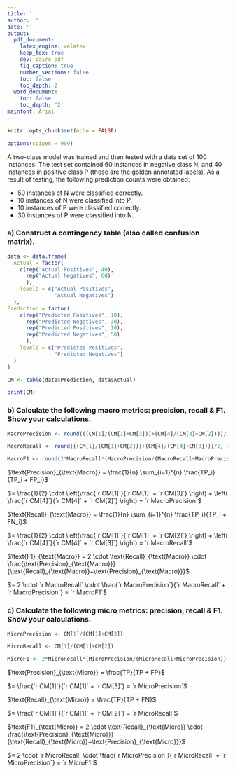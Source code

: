```yaml
---
title: ''
author: ''
date: ''
output:
  pdf_document:
    latex_engine: xelatex
    keep_tex: true
    dev: cairo_pdf
    fig_caption: true
    number_sections: false
    toc: false
    toc_depth: 2
  word_document:
    toc: false
    toc_depth: '2'
mainfont: Arial
---
```


```r

knitr::opts_chunk$set(echo = FALSE)

options(scipen = 999)

```

\begin{center}
\LARGE \textbf{Computer Science Assignment Question One} \\
\end{center}

\begin{center}
\Large \textbf{Michael Alizzi} \\
\Large \textbf{15 April 2025}
\end{center}

\rule{\textwidth}{0.4pt}

A two-class model was trained and then tested with a data set of 100 instances. The test set contained 60 instances in negative class N, and 40 instances in positive class P (these are the golden annotated labels). As a result of testing, the following prediction counts were obtained:

- 50 instances of N were classified correctly.
- 10 instances of N were classified into P.
- 10 instances of P were classified correctly.
- 30 instances of P were classified into N.

### a) Construct a contingency table (also called confusion matrix).

```r

data <- data.frame(
  Actual = factor(
    c(rep("Actual Positives", 40),
      rep("Actual Negatives", 60)
      ),
    levels = c("Actual Positives",
               "Actual Negatives")
  ),
Prediction = factor(
    c(rep("Predicted Positives", 10),
      rep("Predicted Negatives", 30),
      rep("Predicted Positives", 10),
      rep("Predicted Negatives", 50)
      ),
    levels = c("Predicted Positives",
               "Predicted Negatives")
  )
)

CM <- table(data$Prediction, data$Actual)

print(CM)

```

### b) Calculate the following macro metrics: precision, recall & F1. Show your calculations.

```r

MacroPrecision <- round(((CM[1]/(CM[1]+CM[3]))+(CM[4]/(CM[4]+CM[2])))/2, 4)

MacroRecall <- round(((CM[1]/(CM[1]+CM[2]))+(CM[4]/(CM[4]+CM[3])))/2, 4)

MacroF1 <- round(2*MacroRecall*(MacroPrecision/(MacroRecall+MacroPrecision)), 4)

```

$\text{Precision}_{\text{Macro}} = \frac{1}{n} \sum_{i=1}^{n} \frac{TP_i}{TP_i + FP_i}$

$= \frac{1}{2} \cdot \left(\frac{`r CM[1]`}{`r CM[1]` + `r CM[3]`} \right)  + \left( \frac{`r CM[4]`}{`r CM[4]` + `r CM[2]`} \right) = `r MacroPrecision`$

$\text{Recall}_{\text{Macro}} = \frac{1}{n} \sum_{i=1}^{n} \frac{TP_i}{TP_i + FN_i}$

$= \frac{1}{2} \cdot \left(\frac{`r CM[1]`}{`r CM[1]` + `r CM[2]`} \right)  + \left( \frac{`r CM[4]`}{`r CM[4]` + `r CM[3]`} \right) = `r MacroRecall`$

$\text{F1}_{\text{Macro}} = 2 \cdot \text{Recall}_{\text{Macro}} \cdot \frac{\text{Precision}_{\text{Macro}}}{\text{Recall}_{\text{Macro}}+\text{Precision}_{\text{Macro}}}$

$= 2 \cdot `r MacroRecall` \cdot \frac{`r MacroPrecision`}{`r MacroRecall` + `r MacroPrecision`} = `r MacroF1`$

### c) Calculate the following micro metrics: precision, recall & F1. Show your calculations. 

```r

MicroPrecision <- CM[1]/(CM[1]+CM[3])

MicroRecall <- CM[1]/(CM[1]+CM[2])

MicroF1 <- 2*MicroRecall*(MicroPrecision/(MicroRecall+MicroPrecision))

```

$\text{Precision}_{\text{Micro}} = \frac{TP}{TP + FP}$

$= \frac{`r CM[1]`}{`r CM[1]` + `r CM[3]`}  = `r MicroPrecision`$

$\text{Recall}_{\text{Micro}} = \frac{TP}{TP + FN}$

$= \frac{`r CM[1]`}{`r CM[1]` + `r CM[2]`} = `r MicroRecall`$

$\text{F1}_{\text{Micro}} = 2 \cdot \text{Recall}_{\text{Micro}} \cdot \frac{\text{Precision}_{\text{Micro}}}{\text{Recall}_{\text{Micro}}+\text{Precision}_{\text{Micro}}}$

$= 2 \cdot `r MicroRecall` \cdot \frac{`r MicroPrecision`}{`r MicroRecall` + `r MicroPrecision`} = `r MicroF1`$

